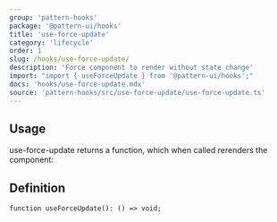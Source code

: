 ```yaml
---
group: 'pattern-hooks'
package: '@pattern-ui/hooks'
title: 'use-force-update'
category: 'lifecycle'
order: 1
slug: /hooks/use-force-update/
description: 'Force component to render without state change'
import: "import { useForceUpdate } from '@pattern-ui/hooks';"
docs: 'hooks/use-force-update.mdx'
source: 'pattern-hooks/src/use-force-update/use-force-update.ts'
---
```



## Usage

use-force-update returns a function, which when called rerenders the component:

<Demo data={HooksDemos.useForceUpdateDemo} />

## Definition

```tsx
function useForceUpdate(): () => void;
```
